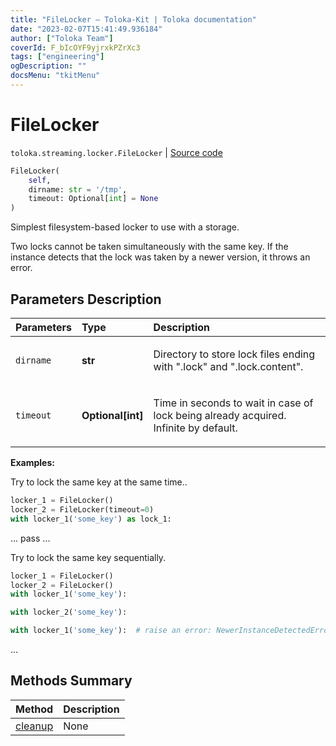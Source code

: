 ```yaml
---
title: "FileLocker — Toloka-Kit | Toloka documentation"
date: "2023-02-07T15:41:49.936184"
author: ["Toloka Team"]
coverId: F_bIcOYF9yjrxkPZrXc3
tags: ["engineering"]
ogDescription: ""
docsMenu: "tkitMenu"
---
```


# FileLocker
`toloka.streaming.locker.FileLocker` | [Source code](https://github.com/Toloka/toloka-kit/blob/v1.1.3/src/streaming/locker.py#L55)

```python
FileLocker(
    self,
    dirname: str = '/tmp',
    timeout: Optional[int] = None
)
```

Simplest filesystem-based locker to use with a storage.

Two locks cannot be taken simultaneously with the same key.
If the instance detects that the lock was taken by a newer version, it throws an error.

## Parameters Description

| Parameters | Type | Description |
| :----------| :----| :-----------|
`dirname`|**str**|<p>Directory to store lock files ending with &quot;.lock&quot; and &quot;.lock.content&quot;.</p>
`timeout`|**Optional\[int\]**|<p>Time in seconds to wait in case of lock being already acquired. Infinite by default.</p>

**Examples:**

Try to lock the same key at the same time..

```python
locker_1 = FileLocker()
locker_2 = FileLocker(timeout=0)
with locker_1('some_key') as lock_1:
```
...         pass
...

Try to lock the same key sequentially.

```python
locker_1 = FileLocker()
locker_2 = FileLocker()
with locker_1('some_key'):
```

```python
with locker_2('some_key'):
```

```python
with locker_1('some_key'):  # raise an error: NewerInstanceDetectedError
```
...
## Methods Summary

| Method | Description |
| :------| :-----------|
[cleanup](/docs-new/toloka-kit/reference/toloka.streaming.locker.FileLocker.cleanup)| None
